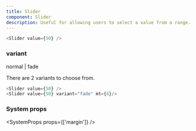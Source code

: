 ```yaml
---
title: Slider
component: Slider
description: Useful for allowing users to select a value from a range.
---
```


```js live
<Slider value={50} />
```

### variant

<Prop isOptional default="normal">
  normal | fade
</Prop>

There are 2 variants to choose from.

```js live
<Slider value={50} />
<Slider value={50} variant="fade" mt={6}/>
```

### System props

<SystemProps props={['margin']} />

